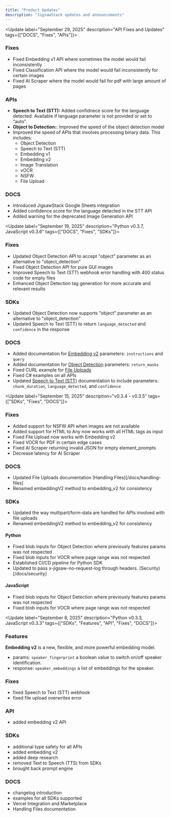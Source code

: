 ```yaml
---
title: "Product Updates"
description: "JigsawStack updates and announcements"
---
```

<Update label="September 29, 2025" description="API Fixes and Updates" tags={["DOCS", "Fixes", "APIs"]}>

### Fixes
- Fixed Embedding v1 API where sometimes the model would fail inconsistently 
- Fixed Classification API where the model would fail inconsistently for certain images
- Fixed AI Scraper where the model would fail for pdf with large amount of pages

### APIs
- **Speech to Text (STT):** Added confidnece score for the language detected. Available if language parameter is not provided or set to “auto”. 
- **Object to Detection:**: Improved the speed of the object detection model
- Improved the speed of APIs that involves processing binary data. This includes:
    - Object Detection
    - Speech to Text (STT)
    - Embedding v1
    - Embedding v2
    - Image Translation
    - vOCR
    - NSFW 
    - File Upload

### DOCS
- Introduced JigsawStack Google Sheets integration 
- Added confidence score for the language detected in the STT API
- Added warning for the deprecated Image Generation API


</Update>

<Update label="September 19, 2025" description="Python v0.3.7, JavaScript v0.3.6" tags={["DOCS", "Fixes", "SDKs"]}>

### Fixes
- Updated Object Detection API to accept "object" parameter as an alternative to "object_detection"
- Fixed Object Detection API for pure GUI images
- Improved Speech to Text (STT) webhook error handling with 400 status code for empty files
- Enhanced Object Detection tag generation for more accurate and relevant results

### SDKs
- Updated Object Detection now supports "object" parameter as an alternative to "object_detection"
- Updated Speech to Text (STT) to return `language_detected` and `confidence` in the response

### DOCS
- Added documentation for [Embedding v2](/docs/embedding-v2) parameters: `instructions` and `query`
- Added documentation for [Object Detection](/docs/object-detection) parameters: `return_masks`
- Fixed CURL example for [File Uploads](/docs/store/file/add)
- Fixed C# examples on all APIs 
- Updated [Speech to Text (STT)](/docs/api-reference/ai/speech-to-text) documentation to include parameters: `chunk_duration`, `language_detected`, and `confidence`


</Update>


<Update label="September 15, 2025" description="v0.3.4 - v0.3.5" tags={["SDKs", "Fixes", "DOCS"]}>
### Fixes 
- Added support for NSFW API when images are not available
- Added support for HTML to Any now works with all HTML tags as input
- Fixed File Upload now works with Embedding v2
- Fixed VOCR for PDF in certain edge cases
- Fixed AI Scraper returning invalid JSON for empty element_prompts 
- Decrease latency for AI Scraper

### DOCS
- Updated File Uploads documentation (Handling Files)[/docs/handling-files]
- Renamed embeddingV2 method to embedding_v2 for consistency

### SDKs 
- Updated the way multipart/form-data are handled for APIs involved with file uploads
- Renamed embeddingV2 method to embedding_v2 for consistency

#### Python 
- Fixed blob inputs for Object Detection where previously features params was not respected
- Fixed blob inputs for VOCR where page range was not respected
- Established CI/CD pipeline for Python SDK
- Updated to pass x-jigsaw-no-request-log through headers. (Security)[/docs/security]

#### JavaScript
- Fixed blob inputs for Object Detection where previously features params was not respected
- Fixed blob inputs for VOCR where page range was not respected
</Update>

<Update label="September 8, 2025" description="Python v0.3.3, JavaScript v0.3.3" tags={["SDKs", "Features", "API", "Fixes", "DOCS"]}>

### Features
**Embedding v2** is a new, flexible, and more powerful embedding model. 
- params: `speaker_fingerprint` a boolean value to switch on/off speaker identification.
- response: `speaker_embeddings` a list of embeddings for the speaker.

### Fixes
- fixed Speech to Text (STT) webhook 
- fixed file upload overwrites error

### API
- added embedding v2 API 

### SDKs
- additional type safety for all APIs 
- added embedding v2 
- added deep research 
- removed Text to Speech (TTS) from SDKs
- brought back prompt engine


### DOCS
- changelog introduction
- examples for all SDKs supported
- Vercel Integration and Marketplace
- Handling Files documentation 


</Update>

